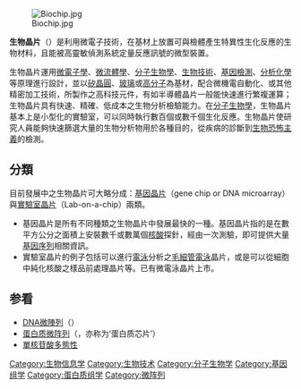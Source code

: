 {{Unreferenced|time=2020-06-27T00:17:46+00:00}}
[[Image:Biochip.jpg|thumb]]

'''生物晶片'''（{{lang-en|biochip}}）是利用微電子技術，在基材上放置可與檢體產生特異性生化反應的生物材料，且能被高靈敏偵測系統定量反應訊號的微型裝置。

生物晶片運用[[微電子學|微電子學]]、[[微流控|微流體學]]、[[分子生物學|分子生物學]]、[[生物技術|生物技術]]、[[基因檢測|基因檢測]]、[[分析化學|分析化學]]等原理進行設計，並以[[矽|矽]][[晶圓|晶圓]]、[[玻璃|玻璃]]或[[高分子|高分子]]為基材，配合微機電自動化、或其他精密加工技術，所製作之高科技元件，有如半導體晶片一般能快速進行繁複運算；生物晶片具有快速、精確、低成本之生物分析檢驗能力。在[[分子生物學|分子生物學]]，生物晶片基本上是小型化的實驗室，可以同時執行數百個或數千個生化反應。生物晶片使研究人員能夠快速篩選大量的生物分析物用於各種目的，從疾病的診斷到[[生物恐怖主義|生物恐怖主義]]的檢測。

== 分類 ==
目前發展中之生物晶片可大略分成：[[基因晶片|基因晶片]]（gene chip or DNA microarray）與[[實驗室晶片|實驗室晶片]]（Lab-on-a-chip）兩類。
* 基因晶片是所有不同種類之生物晶片中發展最快的一種。基因晶片指的是在數平方公分之面積上安裝數千或數萬個[[核酸|核酸]]探針，經由一次測驗，即可提供大量[[基因序列|基因序列]]相關資訊。
* 實驗室晶片的例子包括可以進行[[電泳|電泳]]分析之[[毛細管電泳|毛細管電泳]]晶片，或是可以從細胞中純化核酸之樣品前處理晶片等。已有微電泳晶片上市。

== 参看 ==
* [[DNA微陣列|DNA微陣列]]（{{lang-en|DNA microarray}}）
* [[蛋白质微阵列|蛋白质微阵列]]（{{lang-en|Protein microarray}}，亦称为‘蛋白质芯片’）
* [[單核苷酸多態性|單核苷酸多態性]]

{{Biology-stub}}

[[Category:生物信息学|Category:生物信息学]]
[[Category:生物技术|Category:生物技术]]
[[Category:分子生物学|Category:分子生物学]]
[[Category:基因组学|Category:基因组学]]
[[Category:蛋白质组学|Category:蛋白质组学]]
[[Category:微阵列|Category:微阵列]]